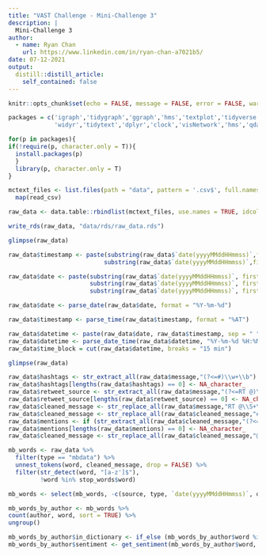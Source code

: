 ```yaml
---
title: "VAST Challenge - Mini-Challenge 3"
description: |
  Mini-Challenge 3
author:
  - name: Ryan Chan
    url: https://www.linkedin.com/in/ryan-chan-a7021b5/
date: 07-12-2021
output:
  distill::distill_article:
    self_contained: false
---
```



```r
knitr::opts_chunk$set(echo = FALSE, message = FALSE, error = FALSE, warning = FALSE, fig.retina = 3)
```


```r

packages = c('igraph','tidygraph','ggraph','hms','textplot','tidyverse','lubridate','ggwordcloud','DT','wordcloud',
             'widyr','tidytext','dplyr','clock','visNetwork','hms','qdapDictionaries', 'corpus','syuzhet')

for(p in packages){
if(!require(p, character.only = T)){
  install.packages(p)
  }
  library(p, character.only = T)
}


```



```r

mctext_files <- list.files(path = "data", pattern = '.csv$', full.names = TRUE) %>% 
  map(read_csv)

raw_data <- data.table::rbindlist(mctext_files, use.names = TRUE, idcol = "source")

write_rds(raw_data, "data/rds/raw_data.rds")

glimpse(raw_data)

```



```r


raw_data$timestamp <- paste(substring(raw_data$`date(yyyyMMddHHmmss)`,first = 9, last = 10),
                           substring(raw_data$`date(yyyyMMddHHmmss)`,first = 11, last = 12),sep=":")

raw_data$date <- paste(substring(raw_data$`date(yyyyMMddHHmmss)`, first = 1, last = 4),
                       substring(raw_data$`date(yyyyMMddHHmmss)`, first = 5, last = 6),
                       substring(raw_data$`date(yyyyMMddHHmmss)`, first = 7, last = 8),sep = "-")

raw_data$date <- parse_date(raw_data$date, format = "%Y-%m-%d")

raw_data$timestamp <- parse_time(raw_data$timestamp, format = "%AT")

raw_data$datetime <- paste(raw_data$date, raw_data$timestamp, sep = " ")
raw_data$datetime <- parse_date_time(raw_data$datetime, "%Y-%m-%d %H:%M:%S")
raw_data$time_block = cut(raw_data$datetime, breaks = "15 min")

glimpse(raw_data)

```



```r

raw_data$hashtags <- str_extract_all(raw_data$message,"(?<=#)\\w+\\b")
raw_data$hashtags[lengths(raw_data$hashtags) == 0] <- NA_character_
raw_data$retweet_source <- str_extract_all(raw_data$message,"(?<=RT @)\\S+\\b")
raw_data$retweet_source[lengths(raw_data$retweet_source) == 0] <- NA_character_
raw_data$cleaned_message <- str_replace_all(raw_data$message,"RT @\\S+\\s*\\b","")
raw_data$cleaned_message <- str_replace_all(raw_data$cleaned_message,"#\\w+\\s*\\b","")
raw_data$mentions <- if (str_extract_all(raw_data$cleaned_message,"(?<=@)\\S+\\b") %in% raw_data$author) {str_extract_all(raw_data$cleaned_message,"(?<=@)\\S+\\b")} else if (str_extract_all(raw_data$cleaned_message,"(?<=@)\\w+\\b") %in% raw_data$author) {str_extract_all(raw_data$cleaned_message,"(?<=@)\\w+\\b")}
raw_data$mentions[lengths(raw_data$mentions) == 0] <- NA_character_
raw_data$cleaned_message <- str_replace_all(raw_data$cleaned_message,"@\\S+\\s*\\b","")

```



```r

mb_words <- raw_data %>%
  filter(type == "mbdata") %>% 
  unnest_tokens(word, cleaned_message, drop = FALSE) %>%
  filter(str_detect(word, "[a-z']$"),
         !word %in% stop_words$word)

```



```r

mb_words <- select(mb_words, -c(source, type, `date(yyyyMMddHHmmss)`, date, timestamp, message))

```



```r

mb_words_by_author <- mb_words %>%
count(author, word, sort = TRUE) %>%
ungroup()

```



```r

mb_words_by_author$in_dictionary <- if_else (mb_words_by_author$word %in% GradyAugmented,0,1)
mb_words_by_author$sentiment <- get_sentiment(mb_words_by_author$word, method = "syuzhet")

```



```r



```



```r



```



```r



```



```r



```




```r



```




```r



```



```r



```




```r



```



```r



```




```r



```



```r



```



```r



```



```r



```



```r



```



```r



```



```r



```



```r



```



```r



```



```r



```



```r



```



```r



```



```r



```



```r



```



```r



```



```r



```



```r



```